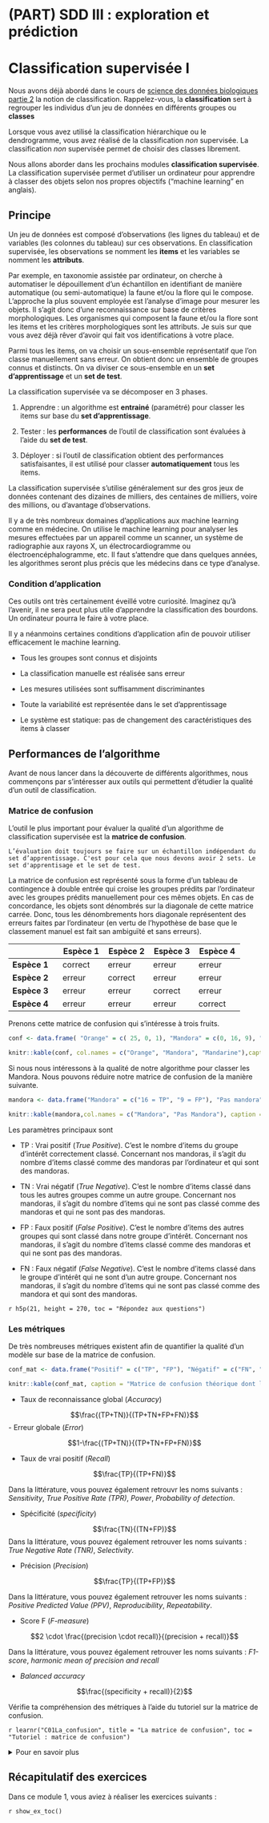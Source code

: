 # (PART) SDD III : exploration et prédiction {-}

# Classification supervisée I {#classif1}

Nous avons déjà abordé dans le cours de [science des données biologiques partie 2]( `r paste0(learndown$baseurl, "sdd-umons2")` ){target='top'} la notion de classification. Rappelez-vous, la **classification** sert à regrouper les individus d'un jeu de données en différents groupes ou **classes**

Lorsque vous avez utilisé la classification hiérarchique ou le dendrogramme, vous avez réalisé de la classification _non_ supervisée. La classification _non_ supervisée permet de choisir des classes librement. 

Nous allons aborder dans les prochains modules **classification supervisée**. La classification supervisée permet d'utiliser un ordinateur pour apprendre à classer des objets selon nos propres objectifs ("machine learning" en anglais). 

## Principe

Un jeu de données est composé d'observations (les lignes du tableau) et de variables (les colonnes du tableau) sur ces observations. En classification supervisée, les observations se nomment les **items** et les variables se nomment les **attributs**. 

Par exemple, en taxonomie assistée par ordinateur, on cherche à automatiser le dépouillement d'un échantillon en identifiant de manière automatique (ou semi-automatique) la faune et/ou la flore qui le compose. L'approche la plus souvent employée est l'analyse d'image pour mesurer les objets. Il s'agit donc d'une reconnaissance sur base de critères morphologiques. Les organismes qui composent la faune et/ou la flore sont les items et les critères morphologiques sont les attributs. Je suis sur que vous avez déjà rêver d'avoir qui fait vos identifications à votre place.

Parmi tous les items, on va choisir un sous-ensemble représentatif que l'on classe manuellement sans erreur. On obtient donc un ensemble de groupes connus et distincts. On va diviser ce sous-ensemble en un **set d'apprentissage** et un **set de test**. 

La classification supervisée va se décomposer en 3 phases. 

1. Apprendre : un algorithme est **entrainé** (paramétré) pour classer les items sur base du **set d’apprentissage**.

2. Tester : les **performances** de l’outil de classification sont évaluées à l’aide du **set de test**.

3. Déployer : si l'outil de classification obtient des performances satisfaisantes, il est utilisé pour classer **automatiquement** tous les items.

La classification supervisée s'utilise généralement sur des gros jeux de données contenant des dizaines de milliers, des centaines de milliers, voire des millions, ou d'avantage d'observations.

Il y a de très nombreux domaines d'applications aux machine learning comme en médecine. On utilise le machine learning pour analyser les mesures effectuées par un appareil comme un scanner, un système de radiographie aux rayons X, un électrocardiogramme ou électroencéphalogramme, etc. Il faut s'attendre que dans quelques années, les algorithmes seront plus précis que les médecins dans ce type d'analyse.

### Condition d'application 

Ces outils ont très certainement éveillé votre curiosité. Imaginez qu'à l'avenir, il ne sera peut plus utile d'apprendre la classification des bourdons. Un ordinateur pourra le faire à votre place. 

Il y a néanmoins certaines conditions d'application afin de pouvoir utiliser efficacement le machine learning. 

- Tous les groupes sont connus et disjoints

- La classification manuelle est réalisée sans erreur

- Les mesures utilisées sont suffisamment discriminantes

- Toute la variabilité est représentée dans le set d’apprentissage

- Le système est statique: pas de changement des caractéristiques des items à classer


## Performances de l'algorithme

Avant de nous lancer dans la découverte de différents algorithmes, nous commençons par s'intéresser aux outils qui permettent d'étudier la qualité d'un outil de classification.

### Matrice de confusion

L'outil le plus important pour évaluer la qualité d'un algorithme de classification supervisée est la **matrice de confusion**.

```block2
L’évaluation doit toujours se faire sur un échantillon indépendant du set d’apprentissage. C'est pour cela que nous devons avoir 2 sets. Le set d'apprentisage et le set de test. 
````

La matrice de confusion est représenté sous la forme d'un tableau de contingence à double entrée qui croise les groupes prédits par l'ordinateur avec les groupes prédits manuellement pour ces mêmes objets. En cas de concordance, les objets sont dénombrés sur la diagonale de cette matrice carrée. Donc, tous les dénombrements hors diagonale représentent des erreurs faites par l'ordinateur (en vertu de l'hypothèse de base que le classement manuel est fait san ambiguïté et sans erreurs). 

|       | **Espèce 1**              | **Espèce 2**              | **Espèce 3**              | **Espèce 4**              |
| --------------------------- | ------------------------- | ------------------------- | ------------------------- | ------------------------- |
| **Espèce 1**                | correct                   | erreur            | erreur            | erreur            |
| **Espèce 2**                | erreur            | correct                   | erreur            | erreur            |
| **Espèce 3**                | erreur            | erreur            | correct                   | erreur            |
| **Espèce 4**                | erreur           | erreur            | erreur            | correct                   |

Prenons cette matrice de confusion qui s'intéresse à  trois fruits.

```r
conf <- data.frame( "Orange" = c( 25, 0, 1), "Mandora" = c(0, 16, 9), "Mineola" = c(0,8, 18),  row.names = c("Orange", "Mandora", "Mandarine"))

knitr::kable(conf, col.names = c("Orange", "Mandora", "Mandarine"),caption = "Matrice de confusion dont les colonnes représentent la classification par ordinateur et les lignes la classification manuelle.")
```

Si nous nous intéressons à la qualité de notre algorithme pour classer les Mandora. Nous pouvons réduire notre matrice de confusion de la manière suivante.

```r
mandora <- data.frame("Mandora" = c("16 = TP", "9 = FP"), "Pas mandora" = c("8 = FN", "44 = TN"),   row.names = c("Mandora", "Pas mandora"))

knitr::kable(mandora,col.names = c("Mandora", "Pas Mandora"), caption = "Matrice de confusion dont les colonnes représentent la classification par ordinateur et les lignes la classification manuelle.")
```

Les paramètres principaux sont

- TP : Vrai positif (*True Positive*). C'est le nombre d'items du groupe d'intérêt correctement classé. Concernant nos mandoras, il s'agit du nombre d'items classé comme des mandoras par l'ordinateur et qui sont des mandoras.

- TN : Vrai négatif (*True Negative*). C'est le nombre d'items classé dans tous les autres groupes comme un autre groupe. Concernant nos mandoras, il s'agit du nombre d'items qui ne sont pas classé comme des mandoras et qui ne sont pas des mandoras. 

- FP : Faux positif (*False Positive*). C'est le nombre d'items des autres groupes qui sont classé dans notre groupe d'intérêt. Concernant nos mandoras, il s'agit du nombre d'items classé comme des mandoras et qui ne sont pas des mandoras. 

- FN : Faux négatif (*False Negative*). C'est le nombre d'items classé dans le groupe d'intérêt qui ne sont d'un autre groupe. Concernant nos mandoras, il s'agit du nombre d'items qui ne sont pas classé comme des mandora et qui sont des mandoras. 

`r h5p(21, height = 270, toc = "Répondez aux questions")`

### Les métriques

De très nombreuses métriques existent afin de quantifier la qualité d'un modèle sur base de la matrice de confusion. 

```r
conf_mat <- data.frame("Positif" = c("TP", "FP"), "Négatif" = c("FN", "TN"), row.names = c("Positif", "Négatif"))

knitr::kable(conf_mat, caption = "Matrice de confusion théorique dont les colonnes représentent la classification par ordinateur et les lignes la classification manuelle.")
```

- Taux de reconnaissance global (*Accuracy*)

$$\frac{(TP+TN)}{(TP+TN+FP+FN)}$$
- Erreur globale (*Error*)

$$1-\frac{(TP+TN)}{(TP+TN+FP+FN)}$$

- Taux de vrai positif (*Recall*) 

$$\frac{TP}{(TP+FN)}$$

Dans la littérature, vous pouvez également retrouvr les noms suivants : *Sensitivity*, *True Positive Rate (TPR)*, *Power*, *Probability of detection*.

- Spécificité (*specificity*)

$$\frac{TN}{(TN+FP)}$$
Dans la littérature, vous pouvez également retrouver les noms suivants : *True Negative Rate (TNR)*, *Selectivity*.

- Précision (*Precision*)

$$\frac{TP}{(TP+FP)}$$

Dans la littérature, vous pouvez également retrouver les noms suivants : *Positive Predicted Value (PPV)*, *Reproducibility*, *Repeatability*.

- Score F (*F-measure*)

$$2 \cdot \frac{(precision \cdot recall)}{(precision + recall)}$$

Dans la littérature, vous pouvez également retrouver les noms suivants : *F1-score*, *harmonic mean of precision and recall*

- *Balanced accuracy* 

$$\frac{(specificity + recall)}{2}$$

Vérifie ta compréhension des métriques à l'aide du tutoriel sur la matrice de confusion.

`r learnr("C01La_confusion", title = "La matrice de confusion", toc = "Tutoriel : matrice de confusion")`



<details><summary>Pour en savoir plus</summary>

[Statistics calculated on confusion matrix](https://github.com/BioDataScience-Course/sdd_lesson/blob/2019-2020/sdd3_01/more/confusion_matrix.pdf)

</details>


## Récapitulatif des exercices

Dans ce module 1,  vous aviez à réaliser les exercices suivants\ :

`r show_ex_toc()`
